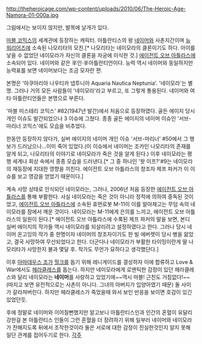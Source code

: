 http://theheroicage.com/wp-content/uploads/2010/06/The-Heroic-Age-Namora-01-000a.jpg

그림에서는 보이지 않지만, 발목에 날개가 있다.

[[마블 코믹스]]의 세계관에 등장하는 캐릭터. 아틀란티스의 왕 [[네이머]]와 사촌지간이며 [[뉴 워리어즈]]에 소속된 나모리타의 모친.[* 나모리타는 네이모라의 클론이기도 하다. 아이를 낳을 수 없었던 네이모라가 자신의 클론을 자궁에 이식한 것.] [[에이전트 오브 아틀라스]]에 소속되어 있다. 네이머와 같은 半인·半아틀란티언이다. 능력 역시 네이머와 동일하지만 능력표를 보면 네이머보다는 조금 모자란 편.

본명은 '아쿠아리아 나우티카 넵투니아 Aquaria Nautica Neptunia'. '네이모라'는 별명. 그러나 거의 모든 사람들이 '네이모라'라고 부르고, 또 그렇게 통용된다. 네이머와 여타 아틀란티언들은 본명으로 부른다. 

'마블 미스테리 코믹스' #82(1947년 발간)에서 처음으로 등장하였다. 골든 에이지 당시 개인 이슈도 발간되었으나 3 이슈에 그쳤다. 종종 골든 에이지의 네이머 이슈인 '서브-마리너 코믹스'에도 모습을 비추었다.

한동안 등장하지 않다가, 실버 에이지의 네이머 개인 이슈 '서브-마리너' #50에서 그 행보가 드러났으나…이미 죽어 있었다.(이 이슈에서 네이머는 조카인 나모리타의 존재를 알게 되고, 나모리타의 이야기로 네이모라가 죽은 것을 알게 된다.) 이후 네이모라는 평행 세계나 회상 속에서 종종 모습을 드러낸다.[* 그 중 하나인 '왓 이프?'#9는 네이모라의 재등장에 지대한 영향을 끼친다. 에이전트 오브 아틀라스의 창조자 제프 파커가 이 이슈를 보고 영감을 얻었기 때문이다.]

계속 사망 상태로 인식되던 네이모라는, 그러나, 2006년 처음 등장한 [[에이전트 오브 아틀라스]]를 통해 부활한다. 사실 네이모라는 죽은 것이 아니라 정적에 의하여 중독된 것이었고, [[에이전트 오브 아틀라스]]에 소속된 휴먼로봇 M-11이 이를 알아채고는 무덤 속의 네이모라를 잠에서 깨운 것이다. 네이모라는 M-11에게 은의를 느끼고, 에이전트 오브 아틀라스의 일원이 된다.[* 에이전트 오브 아틀라스에 수록된 제프 파커의 말을 보면, 본디 실버 에이지의 작가들 역시 네이모라를 되살리려고 설정하였다고 한다. 그러나 당시 네이머 온고잉의 작가 중 한명이자 네이머의 창조자이기도 한 빌 에버렛이 당시 병을 앓았고, 결국 사망하여 무산되었다고 한다. 더군다나 네이모라가 부활한 타이밍이란게 딸 나모리타가 사망한지 불과 몇달 후. 작가도 무언가 묘하다고 생각했단다.]

이후 [[아마데우스 조]]가 [[헐크]]를 돕기 위해 레니게이드를 결성하자 이에 합류하고 Love & War에서도 [[헤라클레스]]를 돕는다. 하지만 네이모라에게 로맨틱한 감정이 있던 헤라클레스와 달리 네이모라는 '''네이머'''를 사랑하고 있었기에~~역시 마블! 근친도 거침없다!~~(따지고 보면 유전적으로는 사촌이 아니다. 그녀의 아버지가 입양아였기 때문) 둘 사이가 갈라져버린다. 하지만 헤라클레스가 죽었을때 와서 보인 반응을 보이면 호감이 있긴 있었던듯.

후에 정말로 네이머와 이어질뻔했지만 알고보니 아틀란티스인과 인간의 혼혈이 유달리 강한걸 본 아틀란티스 인들이 그런 혼혈을 더 장려하기 위해 일부러 네이머와 네이모라가 찬해지도록 뒤에서 조작한것이라 둘은 서로에 대한 감정이 진실한것인지 알지 못해 일단 관계를 접어두기로 한다.
[[각주]]
